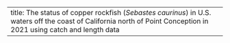 ---
title: The status of copper rockfish (_Sebastes caurinus_) in U.S. waters off the coast of California north of Point Conception in 2021 using catch and length data
---